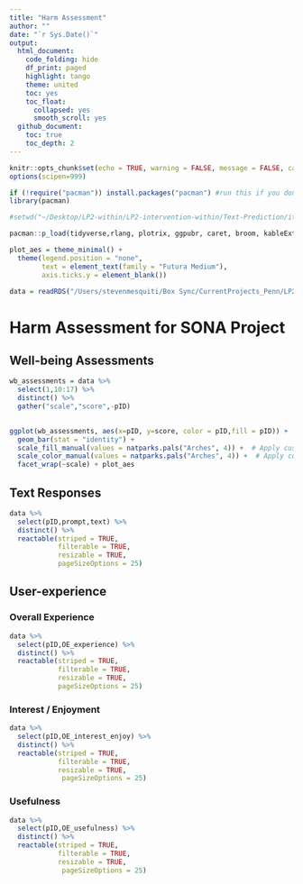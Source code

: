 ```yaml
---
title: "Harm Assessment"
author: ""
date: "`r Sys.Date()`"
output:
  html_document:
    code_folding: hide
    df_print: paged
    highlight: tango
    theme: united
    toc: yes
    toc_float:
      collapsed: yes
      smooth_scroll: yes
  github_document:
    toc: true
    toc_depth: 2
---
```


```r
knitr::opts_chunk$set(echo = TRUE, warning = FALSE, message = FALSE, cache = FALSE,fig.path = "Harm_Assessment/Harm_")
options(scipen=999)
```


```r
if (!require("pacman")) install.packages("pacman") #run this if you don't have pacman 
library(pacman)

#setwd("~/Desktop/LP2-within/LP2-intervention-within/Text-Prediction/item_level_analyses")

pacman::p_load(tidyverse,rlang, plotrix, ggpubr, caret, broom, kableExtra, reactable, knitr, DT, stringr,ggwordcloud,Metrics,scales,NatParksPalettes,install = T) 
```


```r
plot_aes = theme_minimal() +
  theme(legend.position = "none",
        text = element_text(family = "Futura Medium"),
        axis.ticks.y = element_blank())
```

```r
data = readRDS("/Users/stevenmesquiti/Box Sync/CurrentProjects_Penn/LP2/within_person_intervention/data_prediction/well-being-prediction/data/harm-assessment/harm_assessment.RDS")
```

# Harm Assessment for SONA Project {.tabset}

## Well-being Assessments 

```r
wb_assessments = data %>% 
  select(1,10:17) %>% 
  distinct() %>% 
  gather("scale","score",-pID)
  

ggplot(wb_assessments, aes(x=pID, y=score, color = pID,fill = pID)) + 
  geom_bar(stat = "identity") +
  scale_fill_manual(values = natparks.pals("Arches", 4)) +  # Apply custom fill colors
  scale_color_manual(values = natparks.pals("Arches", 4)) +  # Apply custom color scale
  facet_wrap(~scale) + plot_aes
```


## Text Responses 

```r
data %>%
  select(pID,prompt,text) %>% 
  distinct() %>% 
  reactable(striped = TRUE,
            filterable = TRUE,
            resizable = TRUE,
            pageSizeOptions = 25)
```




## User-experience {.tabset}

### Overall Experience

```r
data %>%
  select(pID,OE_experience) %>% 
  distinct() %>% 
  reactable(striped = TRUE,
            filterable = TRUE,
            resizable = TRUE,
            pageSizeOptions = 25)
```

### Interest / Enjoyment 

```r
data %>% 
  select(pID,OE_interest_enjoy) %>% 
  distinct() %>% 
  reactable(striped = TRUE,
            filterable = TRUE,
            resizable = TRUE,
             pageSizeOptions = 25)
```

### Usefulness 

```r
data %>% 
  select(pID,OE_usefulness) %>% 
  distinct() %>% 
  reactable(striped = TRUE,
            filterable = TRUE,
            resizable = TRUE,
             pageSizeOptions = 25)
```